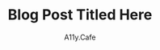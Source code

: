 ---
title: 'Blog Post Titled Here'
pubDate: 2024-07-00
description: 'This is the first post of my new Astro blog.'
author: 'A11y.Cafe'
image:
    url: 'https://picsum.photos/1200'
    alt: 'The full Astro logo.'
    caption: 'The img caption from my first blog post.'
tags: ["WCAG", "Guidelines"]
draft: true
---